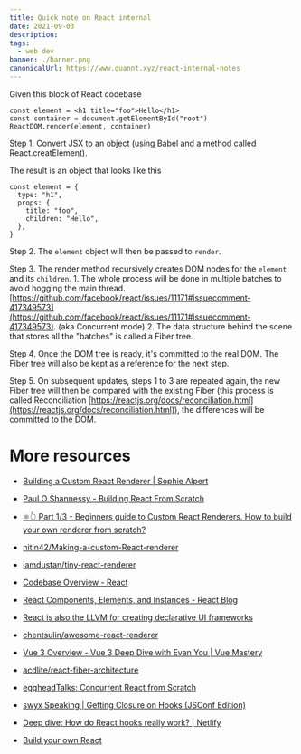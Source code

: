 ```yaml
---
title: Quick note on React internal
date: 2021-09-03
description:
tags:
  - web dev
banner: ./banner.png
canonicalUrl: https://www.quannt.xyz/react-internal-notes
---
```


Given this block of React codebase

```
const element = <h1 title="foo">Hello</h1>
const container = document.getElementById("root")
ReactDOM.render(element, container)
```

Step 1. Convert JSX to an object (using Babel and a method called React.creatElement).

The result is an object that looks like this

```
const element = {
  type: "h1",
  props: {
    title: "foo",
    children: "Hello",
  },
}
```

Step 2. The `element` object will then be passed to `render`.

Step 3. The render method recursively creates DOM nodes for the `element` and its `children`.
    1. The whole process will be done in multiple batches to avoid hogging the main thread. [https://github.com/facebook/react/issues/11171#issuecomment-417349573](https://github.com/facebook/react/issues/11171#issuecomment-417349573). (aka Concurrent mode)
    2. The data structure behind the scene that stores all the "batches" is called a Fiber tree.

Step 4. Once the DOM tree is ready, it's committed to the real DOM. The Fiber tree will also be kept as a reference for the next step.

Step 5. On subsequent updates, steps 1 to 3 are repeated again, the new Fiber tree will then be compared with the existing Fiber (this process is called Reconciliation [https://reactjs.org/docs/reconciliation.html](https://reactjs.org/docs/reconciliation.html)), the differences will be committed to the DOM.


# More resources

* [Building a Custom React Renderer | Sophie Alpert](https://www.youtube.com/watch?v=CGpMlWVcHok)

* [Paul O Shannessy - Building React From Scratch](https://www.youtube.com/watch?v=_MAD4Oly9yg)

* [⚛️👆 Part 1/3 - Beginners guide to Custom React Renderers. How to build your own renderer from scratch?](https://blog.atulr.com/react-custom-renderer-1/)

* [nitin42/Making-a-custom-React-renderer](https://github.com/nitin42/Making-a-custom-React-renderer)

* [iamdustan/tiny-react-renderer](https://github.com/iamdustan/tiny-react-renderer)

* [Codebase Overview - React](https://reactjs.org/docs/codebase-overview.html)

* [React Components, Elements, and Instances - React Blog](https://reactjs.org/blog/2015/12/18/react-components-elements-and-instances.html)

* [React is also the LLVM for creating declarative UI frameworks](https://medium.com/@agent_hunt/react-is-also-the-llvm-for-creating-declarative-ui-frameworks-767e75ce1d6a)

* [chentsulin/awesome-react-renderer](https://github.com/chentsulin/awesome-react-renderer)

* [Vue 3 Overview - Vue 3 Deep Dive with Evan You | Vue Mastery](https://www.vuemastery.com/courses/vue3-deep-dive-with-evan-you/vue3-overview)

* [acdlite/react-fiber-architecture](https://github.com/acdlite/react-fiber-architecture)

* [eggheadTalks: Concurrent React from Scratch](https://egghead.io/lessons/react-eggheadtalks-concurrent-react-from-scratch)

* [swyx Speaking | Getting Closure on Hooks (JSConf Edition)](https://www.swyx.io/speaking/react-hooks/)

* [Deep dive: How do React hooks really work? | Netlify](https://www.netlify.com/blog/2019/03/11/deep-dive-how-do-react-hooks-really-work/)

* [Build your own React](https://pomb.us/build-your-own-react/)
